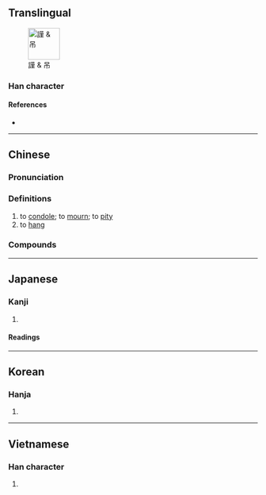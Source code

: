 {{also|弔}}
{{character info/new}}
==Translingual==
[[File:謹吊.jpg|thumb|64px|謹 & 吊]]

===Han character===
{{Han char|rn=30|rad=口|as=03|sn=6|four=60227|canj=RLB|ids=⿱口巾}}

====References====
* {{Han ref|kx=0175.030|dkj=03291|dj=0389.030|hdz=10579.010|uh=540A|ud=21514|bh=A651|bd=42577}}

----

==Chinese==
{{zh-forms}}

===Pronunciation===
{{zh-pron
|m=diào
|c=diu3
|h=pfs=tiau
|md=
|mn=tiàu/twv:tiò
|w=
|mc=y
|oc=y
|cat=v
}}

===Definitions===
{{zh-hanzi}}

# to [[condole]]; to [[mourn]]; to [[pity]]
# to [[hang]]

===Compounds===
{{zh-der|吊腰|吊兒郎當|半吊子|吊飾|吊客眉|吊窗|吊床|二吊六|吊拷絣把|吊水|吊稍|吊線|吊毛|吊嗓子|吊拷繃扒|吊死鬼|吊名|吊胃口|吊子|吊車|吊場|吊扣|吊腳|九吊六的|吊子曰兒|吊樓|吊扇|孤形吊影|吊鋪|吊燈|吊伐|吊譽沽名|吊腳兒|吊銷|吊死|塔吊|吊鋼絲|吊鉤|吊車尾|吊衣架|吊環|吊橋|吊放聲納|吊掛|吊帶|吊嘴|吊嗓|吊桶|偷雞吊狗|倒吊|上吊|拖吊|沽名吊譽|拖吊車|攀今吊古|浮吊|盆吊|掤扒吊栲|懸心吊膽|懸吊|白板單吊|提心吊膽|馬吊|龍門吊|肉吊窗|繃扒吊拷|藥吊子|翻來吊去|絣扒吊拷|繃爬吊拷}}

{{zh-cat|Elementary}}

----

==Japanese==

===Kanji===
{{ja-kanji|grade=|rs=口03}}

# {{defn|lang=ja|sort=口03}}

====Readings====
{{ja-readings
|goon=ちょう<てう
|kanon=ちょう<てう
|kun=つる-す, つ-る
}}

----

==Korean==

===Hanja===
{{ko-hanja|hangeul=적|rv=jeok|mr=chŏk}}

# {{defn|lang=ko|sort=口03}}

----

==Vietnamese==

===Han character===
{{vi-hantu|[[điếu]]|rs=口03}}

# {{defn|lang=vi|sort=口03}}